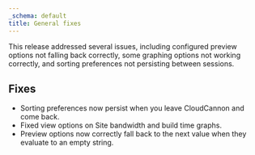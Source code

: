 ```yaml
---
_schema: default
title: General fixes
---
```

This release addressed several issues, including configured preview options not falling back correctly, some graphing options not working correctly, and sorting preferences not persisting between sessions.

## Fixes

* Sorting preferences now persist when you leave CloudCannon and come back.
* Fixed view options on Site bandwidth and build time graphs.
* Preview options now correctly fall back to the next value when they evaluate to an empty string.